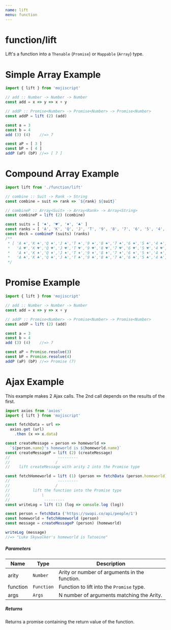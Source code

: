 ```yaml
---
name: lift
menu: function
---
```


# function/lift

Lift's a function into a `Thenable` (`Promise`) or `Mappable` (`Array`) type.

# Simple Array Example

```javascript
import { lift } from 'mojiscript'

// add :: Number -> Number -> Number
const add = x => y => x + y

// addP :: Promise<Number> -> Promise<Number> -> Promise<Number>
const addP = lift (2) (add)

const a = 3
const b = 4
add (3) (4)    //=> 7

const aP = [ 3 ]
const bP = [ 4 ]
addP (aP) (bP) //=> [ 7 ]
```

# Compound Array Example

```javascript
import lift from './function/lift'

// combine :: Suit -> Rank -> String
const combine = suit => rank => `${rank} ${suit}`

// combineP :: Array<Suit> -> Array<Rank> -> Array<String>
const combineP = lift (2) (combine)

const suits = [ '️♠️️', '♥️', '♦️', '♣️' ]
const ranks = [ 'A', 'K', 'Q', 'J', 'T', '9', '8', '7', '6', '5', '4', '3', '2' ]
const deck = combineP (suits) (ranks)
/**
 * [ 'A ️♠️️','K ️♠️️','Q ️♠️️','J ️♠️️','T ️♠️️','9 ️♠️️','8 ️♠️️','7 ️♠️️','6 ️♠️️','5 ️♠️️','4 ️♠️️','3 ️♠️️','2 ️♠️️',
 *   'A ♥️','K ♥️','Q ♥️','J ♥️','T ♥️','9 ♥️','8 ♥️','7 ♥️','6 ♥️','5 ♥️','4 ♥️','3 ♥️','2 ♥️',
 *   'A ♦️','K ♦️','Q ♦️','J ♦️','T ♦️','9 ♦️','8 ♦️','7 ♦️','6 ♦️','5 ♦️','4 ♦️','3 ♦️','2 ♦️',
 *   'A ♣️','K ♣️','Q ♣️','J ♣️','T ♣️','9 ♣️','8 ♣️','7 ♣️','6 ♣️','5 ♣️','4 ♣️','3 ♣️','2' ]
 */
```

# Promise Example

```javascript
import { lift } from 'mojiscript'

// add :: Number -> Number -> Number
const add = x => y => x + y

// addP :: Promise<Number> -> Promise<Number> -> Promise<Number>
const addP = lift (2) (add)

const a = 3
const b = 4
add (3) (4)    //=> 7

const aP = Promise.resolve(3)
const bP = Promise.resolve(4)
addP (aP) (bP) //=> Promise (7)
```

# Ajax Example

This example makes 2 Ajax calls. The 2nd call depends on the results of the first.

```javascript
import axios from 'axios'
import { lift } from 'mojiscript'

const fetchData = url =>
  axios.get (url)
    .then (x => x.data)

const createMessage = person => homeworld =>
  `${person.name}'s homeworld is ${homeworld.name}`
const createMessageP = lift (2) (createMessage)
//                     ---------
//                    /
//    lift createMessage with arity 2 into the Promise type

const fetchHomeworld = lift (1) (person => fetchData (person.homeworld))
//                     ---------
//                    /
//          lift the function into the Promise type
//              \          
//               ---------
const writeLog = lift (1) (log => console.log (log))

const person = fetchData ('https://swapi.co/api/people/1')
const homeworld = fetchHomeworld (person)
const message = createMessageP (person) (homeworld)

writeLog (message)
//=> "Luke Skywalker's homeworld is Tatooine"
```

##### Parameters

| Name | Type | Description |
| ---- | ---- | ----------- |
| arity | `Number`  | Arity or number of arguments in the function. |
| function | `Function`  | Function to lift into the `Promise` type. |
| args | `Args` | N number of arguments matching the Arity. |

##### Returns

Returns a promise containing the return value of the function.
